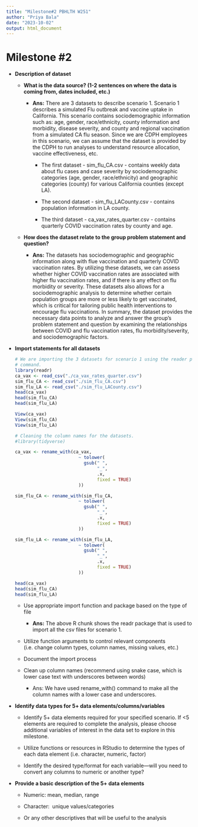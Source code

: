 ```yaml
---
title: "Milestone#2 PBHLTH W251"
author: "Priya Bala"
date: "2023-10-02"
output: html_document
---
```


# Milestone #2

-   **Description of dataset**

    -   **What is the data source? (1-2 sentences on where the data is coming from, dates included, etc.)**

        -   **Ans:** There are 3 datasets to describe scenario 1. Scenario 1 describes a simulated Flu outbreak and vaccine uptake in California. This scenario contains sociodemographic information such as: age, gender, race/ethnicity, county information and morbidity, disease severity, and county and regional vaccination from a simulated CA flu season. Since we are CDPH employees in this scenario, we can assume that the dataset is provided by the CDPH to run analyses to understand resource allocation, vaccine effectiveness, etc.

            -   The first dataset - sim_flu_CA.csv - contains weekly data about flu cases and case severity by sociodemographic categories (age, gender, race/ethnicity) and geographic categories (county) for various California counties (except LA).

            -   The second dataset - sim_flu_LACounty.csv - contains population information in LA county.

            -   The third dataset - ca_vax_rates_quarter.csv - contains quarterly COVID vaccination rates by county and age.

    -   **How does the dataset relate to the group problem statement and question?**

        -   **Ans:** The datasets has sociodemographic and geographic information along with flue vaccination and quarterly COVID vaccination rates. By utilizing these datasets, we can assess whether higher COVID vaccination rates are associated with higher flu vaccination rates, and if there is any effect on flu morbidity or severity. These datasets also allows for a sociodemographic analysis to determine whether certain population groups are more or less likely to get vaccinated, which is critical for tailoring public health interventions to encourage flu vaccinations. In summary, the dataset provides the necessary data points to analyze and answer the group's problem statement and question by examining the relationships between COVID and flu vaccination rates, flu morbidity/severity, and sociodemographic factors.

-   **Import statements for all datasets**

    ```r
    # We are importing the 3 datasets for scenario 1 using the reader package and read_csv() 
    # command. 
    library(readr)
    ca_vax <- read_csv("./ca_vax_rates_quarter.csv")
    sim_flu_CA <- read_csv("./sim_flu_CA.csv")
    sim_flu_LA <- read_csv("./sim_flu_LACounty.csv")
    head(ca_vax)
    head(sim_flu_CA)
    head(sim_flu_LA)


    ```

    ```r
    View(ca_vax)
    View(sim_flu_CA)
    View(sim_flu_LA)
    ```

    ```r
    # Cleaning the column names for the datasets. 
    #library(tidyverse)

    ca_vax <- rename_with(ca_vax,
                            ~ tolower(
                              gsub(" ",
                                   "_",
                                   .x,
                                   fixed = TRUE)
                            ))

    sim_flu_CA <- rename_with(sim_flu_CA,
                            ~ tolower(
                              gsub(" ",
                                   "_",
                                   .x,
                                   fixed = TRUE)
                            ))

    sim_flu_LA <- rename_with(sim_flu_LA,
                            ~ tolower(
                              gsub(" ",
                                   "_",
                                   .x,
                                   fixed = TRUE)
                            ))

    head(ca_vax)
    head(sim_flu_CA)
    head(sim_flu_LA)
    ```

    -   Use appropriate import function and package based on the type of file

        -   **Ans:** The above R chunk shows the readr package that is used to import all the csv files for scenario 1.

    -   Utilize function arguments to control relevant components (i.e. change column types, column names, missing values, etc.)

    -   Document the import process

    -   Clean up column names (recommend using snake case, which is lower case text with underscores between words)

        -   Ans: We have used rename_with() command to make all the column names with a lower case and underscores.

-   **Identify data types for 5+ data elements/columns/variables**

    -   Identify 5+ data elements required for your specified scenario. If \<5 elements are required to complete the analysis, please choose additional variables of interest in the data set to explore in this milestone.

    -   Utilize functions or resources in RStudio to determine the types of each data element (i.e. character, numeric, factor)

    -   Identify the desired type/format for each variable---will you need to convert any columns to numeric or another type? 

-   **Provide a basic description of the 5+ data elements**

    -   Numeric: mean, median, range

    -   Character:  unique values/categories

    -   Or any other descriptives that will be useful to the analysis
